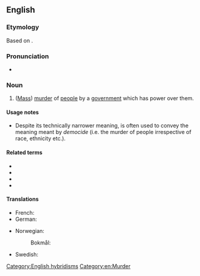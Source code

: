 ==English==
{{wikipedia}}

===Etymology===
Based on {{uder|en|grc|δῆμος||people}} {{suffix|en||cide}}.

===Pronunciation===
* {{a|UK}} {{IPA|en|/ˈdɛməsaɪd/}}

===Noun===
{{en-noun|~}}

# ([[mass murder|Mass]]) [[murder]] of [[people]] by a [[government]] which has power over them.

====Usage notes====
* Despite its technically narrower meaning, {{m|en|genocide}} is often used to convey the meaning meant by ''democide'' (i.e. the murder of people irrespective of race, ethnicity etc.).

====Related terms====
* {{l|en|culturicide}}
* {{l|en|ethnocide}}
* {{l|en|genocide}}
* {{l|en|populicide}}

====Translations====
{{trans-top}}
* French: {{t+|fr|démocide|m}}
* German: {{t+|de|Demozid|m|n}}
{{trans-mid}}
* Norwegian:
*: Bokmål: {{t+|nb|democid|n}}
* Swedish: {{t|sv|democid}}
{{trans-bottom}}

[[Category:English hybridisms]]
[[Category:en:Murder]]